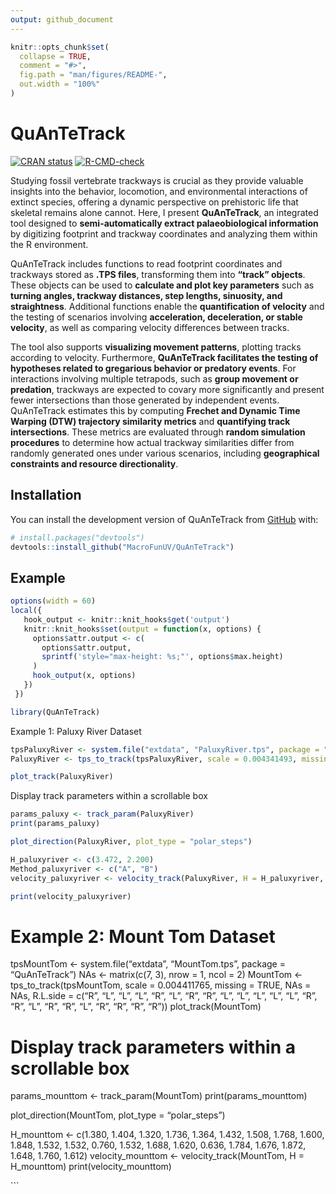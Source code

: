 ```yaml
---
output: github_document
---
```


<!-- README.md is generated from README.Rmd. Please edit that file -->

```r
knitr::opts_chunk$set(
  collapse = TRUE,
  comment = "#>",
  fig.path = "man/figures/README-",
  out.width = "100%"
)
```

# QuAnTeTrack

<!-- badges: start -->

[![CRAN status](https://www.r-pkg.org/badges/version/QuAnTeTrack)](https://CRAN.R-project.org/package=QuAnTeTrack)
[![R-CMD-check](https://github.com/MacroFunUV/QuAnTeTrack/actions/workflows/R-CMD-check.yaml/badge.svg)](https://github.com/MacroFunUV/QuAnTeTrack/actions/workflows/R-CMD-check.yaml)
<!-- badges: end -->

Studying fossil vertebrate trackways is crucial as they provide valuable insights into the behavior, locomotion, and environmental interactions of extinct species, offering a dynamic perspective on prehistoric life that skeletal remains alone cannot. Here, I present **QuAnTeTrack**, an integrated tool designed to **semi-automatically extract palaeobiological information** by digitizing footprint and trackway coordinates and analyzing them within the R environment. 

QuAnTeTrack includes functions to read footprint coordinates and trackways stored as **.TPS files**, transforming them into **"track" objects**. These objects can be used to **calculate and plot key parameters** such as **turning angles, trackway distances, step lengths, sinuosity, and straightness**. Additional functions enable the **quantification of velocity** and the testing of scenarios involving **acceleration, deceleration, or stable velocity**, as well as comparing velocity differences between tracks. 

The tool also supports **visualizing movement patterns**, plotting tracks according to velocity. Furthermore, **QuAnTeTrack facilitates the testing of hypotheses related to gregarious behavior or predatory events**. For interactions involving multiple tetrapods, such as **group movement or predation**, trackways are expected to covary more significantly and present fewer intersections than those generated by independent events. QuAnTeTrack estimates this by computing **Frechet and Dynamic Time Warping (DTW) trajectory similarity metrics** and **quantifying track intersections**. These metrics are evaluated through **random simulation procedures** to determine how actual trackway similarities differ from randomly generated ones under various scenarios, including **geographical constraints and resource directionality**.

## Installation

You can install the development version of QuAnTeTrack from [GitHub](https://github.com/) with:

``` r
# install.packages("devtools")
devtools::install_github("MacroFunUV/QuAnTeTrack")
```

## Example

```r
options(width = 60)
local({
   hook_output <- knitr::knit_hooks$get('output')
   knitr::knit_hooks$set(output = function(x, options) {
     options$attr.output <- c(
       options$attr.output,
       sprintf('style="max-height: %s;"', options$max.height)
     )
     hook_output(x, options)
   })
 })
```



```r
library(QuAnTeTrack)
```

Example 1: Paluxy River Dataset

```r
tpsPaluxyRiver <- system.file("extdata", "PaluxyRiver.tps", package = "QuAnTeTrack")
PaluxyRiver <- tps_to_track(tpsPaluxyRiver, scale = 0.004341493, missing = FALSE, NAs = NULL)
```

```r
plot_track(PaluxyRiver)
```


Display track parameters within a scrollable box
```r
params_paluxy <- track_param(PaluxyRiver)
print(params_paluxy)
```

```r
plot_direction(PaluxyRiver, plot_type = "polar_steps")
```

```r
H_paluxyriver <- c(3.472, 2.200)
Method_paluxyriver <- c("A", "B")
velocity_paluxyriver <- velocity_track(PaluxyRiver, H = H_paluxyriver, method = Method_paluxyriver)
```

```r
print(velocity_paluxyriver)
```








# Example 2: Mount Tom Dataset

tpsMountTom <- system.file("extdata", "MountTom.tps", package = "QuAnTeTrack")
NAs <- matrix(c(7, 3), nrow = 1, ncol = 2)
MountTom <- tps_to_track(tpsMountTom, scale = 0.004411765, missing = TRUE, NAs = NAs,
                         R.L.side = c("R", "L", "L", "L", "R", "L", "R", "R", "L", "L", 
                                      "L", "L", "L", "R", "R", "L", "R", "R", "L", "R", 
                                      "R", "R", "R"))
plot_track(MountTom)

# Display track parameters within a scrollable box
params_mounttom <- track_param(MountTom)
print(params_mounttom)

plot_direction(MountTom, plot_type = "polar_steps")

H_mounttom <- c(1.380, 1.404, 1.320, 1.736, 1.364, 1.432, 1.508, 1.768, 1.600, 1.848, 
                1.532, 1.532, 0.760, 1.532, 1.688, 1.620, 0.636, 1.784, 1.676, 1.872, 
                1.648, 1.760, 1.612)
velocity_mounttom <- velocity_track(MountTom, H = H_mounttom)
print(velocity_mounttom)

```

